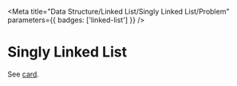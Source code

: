 
<Meta title="Data Structure/Linked List/Singly Linked List/Problem" parameters={{ badges: ['linked-list'] }} />

# Singly Linked List

See [card](https://leetcode.com/explore/learn/card/linked-list/209/singly-linked-list/1290/).
